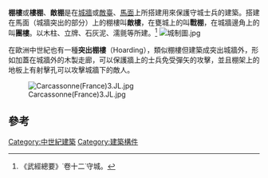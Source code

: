 '''棚樓'''或'''樓棚'''、'''敵棚'''是在[[城牆|城牆]]或[[敵臺|敵臺]]、[[馬面|馬面]]上所搭建用來保護守城士兵的建築。搭建在馬面（城牆突出的部分）上的棚樓叫'''敵樓'''，在甕城上的叫'''戰棚'''，在城牆邊角上的叫'''團樓'''。以木柱、立牌、石灰泥、濡氈等所建。<ref>《武經總要》˙卷十二˙守城。</ref>
[[File:城制圖.jpg|thumb]]

在歐洲中世紀也有一種'''突出棚樓'''（Hoarding），類似棚樓但建築成突出城牆外，形如加蓋在城牆外的木製走廊，可以保護牆上的士兵免受彈矢的攻擊，並且棚架上的地板上有射擊孔可以攻擊城牆下的敵人。

[[File:Carcassonne(France)3.JL.jpg|thumb]]
==參考==
{{reflist}}

[[Category:中世紀建築|Category:中世紀建築]]
[[Category:建築構件|Category:建築構件]]